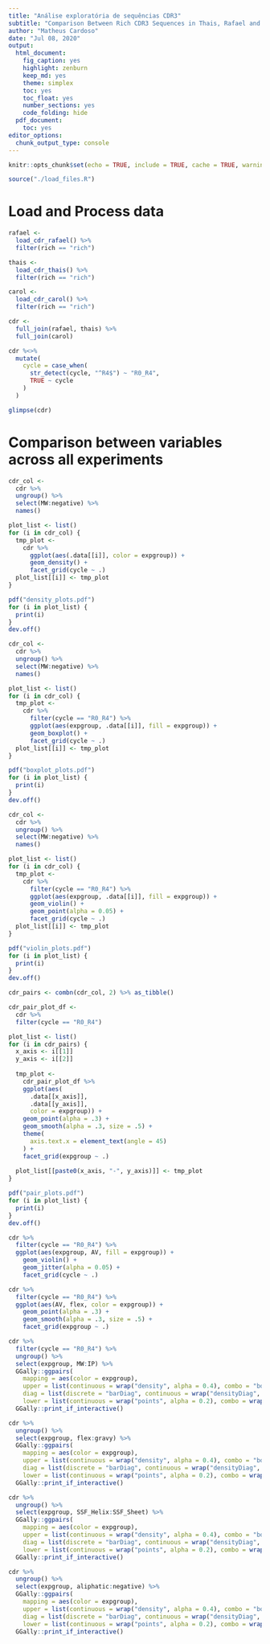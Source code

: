 ```yaml
---
title: "Análise exploratória de sequências CDR3"
subtitle: "Comparison Between Rich CDR3 Sequences in Thais, Rafael and Carol's experiments."
author: "Matheus Cardoso"
date: "Jul 08, 2020"
output:
  html_document:
    fig_caption: yes
    highlight: zenburn
    keep_md: yes
    theme: simplex
    toc: yes
    toc_float: yes
    number_sections: yes
    code_folding: hide
  pdf_document:
    toc: yes
editor_options:
  chunk_output_type: console
---
```



```r
knitr::opts_chunk$set(echo = TRUE, include = TRUE, cache = TRUE, warning = FALSE, message = FALSE)
```

```r
source("./load_files.R")
```

# Load and Process data

```r
rafael <-
  load_cdr_rafael() %>% 
  filter(rich == "rich")

thais <- 
  load_cdr_thais() %>% 
  filter(rich == "rich")

carol <- 
  load_cdr_carol() %>% 
  filter(rich == "rich")

cdr <- 
  full_join(rafael, thais) %>% 
  full_join(carol)

cdr %<>%
  mutate(
    cycle = case_when(
      str_detect(cycle, "^R4$") ~ "R0_R4",
      TRUE ~ cycle
    )
  )

glimpse(cdr)
```

# Comparison between variables across all experiments

```r
cdr_col <-
  cdr %>% 
  ungroup() %>% 
  select(MW:negative) %>% 
  names()

plot_list <- list()
for (i in cdr_col) {
  tmp_plot <- 
    cdr %>% 
      ggplot(aes(.data[[i]], color = expgroup)) +
      geom_density() +
      facet_grid(cycle ~ .)
  plot_list[[i]] <- tmp_plot
}

pdf("density_plots.pdf")
for (i in plot_list) {
  print(i)
}
dev.off()

```

```r
cdr_col <-
  cdr %>% 
  ungroup() %>% 
  select(MW:negative) %>% 
  names()

plot_list <- list()
for (i in cdr_col) {
  tmp_plot <- 
    cdr %>% 
      filter(cycle == "R0_R4") %>% 
      ggplot(aes(expgroup, .data[[i]], fill = expgroup)) +
      geom_boxplot() +
      facet_grid(cycle ~ .)
  plot_list[[i]] <- tmp_plot
}

pdf("boxplot_plots.pdf")
for (i in plot_list) {
  print(i)
}
dev.off()

```

```r
cdr_col <-
  cdr %>% 
  ungroup() %>% 
  select(MW:negative) %>% 
  names()

plot_list <- list()
for (i in cdr_col) {
  tmp_plot <- 
    cdr %>% 
      filter(cycle == "R0_R4") %>% 
      ggplot(aes(expgroup, .data[[i]], fill = expgroup)) +
      geom_violin() +
      geom_point(alpha = 0.05) +
      facet_grid(cycle ~ .)
  plot_list[[i]] <- tmp_plot
}

pdf("violin_plots.pdf")
for (i in plot_list) {
  print(i)
}
dev.off()

```

```r
cdr_pairs <- combn(cdr_col, 2) %>% as_tibble()

cdr_pair_plot_df <- 
  cdr %>% 
  filter(cycle == "R0_R4")

plot_list <- list()
for (i in cdr_pairs) {
  x_axis <- i[[1]]
  y_axis <- i[[2]]
  
  tmp_plot <- 
    cdr_pair_plot_df %>%
    ggplot(aes(
      .data[[x_axis]],
      .data[[y_axis]],
      color = expgroup)) +
    geom_point(alpha = .3) +
    geom_smooth(alpha = .3, size = .5) +
    theme(
      axis.text.x = element_text(angle = 45)
    ) +
    facet_grid(expgroup ~ .)
  
  plot_list[[paste0(x_axis, "-", y_axis)]] <- tmp_plot
}

pdf("pair_plots.pdf")
for (i in plot_list) {
  print(i)
}
dev.off()

```


```r
cdr %>% 
  filter(cycle == "R0_R4") %>%
  ggplot(aes(expgroup, AV, fill = expgroup)) +
    geom_violin() +
    geom_jitter(alpha = 0.05) +
    facet_grid(cycle ~ .)

cdr %>% 
  filter(cycle == "R0_R4") %>%
  ggplot(aes(AV, flex, color = expgroup)) +
    geom_point(alpha = .3) +
    geom_smooth(alpha = .3, size = .5) +
    facet_grid(expgroup ~ .)

cdr %>% 
  filter(cycle == "R0_R4") %>%
  ungroup() %>% 
  select(expgroup, MW:IP) %>% 
  GGally::ggpairs(
    mapping = aes(color = expgroup),
    upper = list(continuous = wrap("density", alpha = 0.4), combo = "box_no_facet"),
    diag = list(discrete = "barDiag", continuous = wrap("densityDiag", alpha = 0.3)),
    lower = list(continuous = wrap("points", alpha = 0.2), combo = wrap("dot_no_facet", alpha = 0.4))) %>% 
  GGally::print_if_interactive()

cdr %>% 
  ungroup() %>% 
  select(expgroup, flex:gravy) %>% 
  GGally::ggpairs(
    mapping = aes(color = expgroup),
    upper = list(continuous = wrap("density", alpha = 0.4), combo = "box_no_facet"),
    diag = list(discrete = "barDiag", continuous = wrap("densityDiag", alpha = 0.3)),
    lower = list(continuous = wrap("points", alpha = 0.2), combo = wrap("dot_no_facet", alpha = 0.4))) %>% 
  GGally::print_if_interactive()

cdr %>% 
  ungroup() %>% 
  select(expgroup, SSF_Helix:SSF_Sheet) %>% 
  GGally::ggpairs(
    mapping = aes(color = expgroup),
    upper = list(continuous = wrap("density", alpha = 0.4), combo = "box_no_facet"),
    diag = list(discrete = "barDiag", continuous = wrap("densityDiag", alpha = 0.3)),
    lower = list(continuous = wrap("points", alpha = 0.2), combo = wrap("dot_no_facet", alpha = 0.4))) %>% 
  GGally::print_if_interactive()

cdr %>% 
  ungroup() %>% 
  select(expgroup, aliphatic:negative) %>% 
  GGally::ggpairs(
    mapping = aes(color = expgroup),
    upper = list(continuous = wrap("density", alpha = 0.4), combo = "box_no_facet"),
    diag = list(discrete = "barDiag", continuous = wrap("densityDiag", alpha = 0.3)),
    lower = list(continuous = wrap("points", alpha = 0.2), combo = wrap("dot_no_facet", alpha = 0.4))) %>% 
  GGally::print_if_interactive()


```
